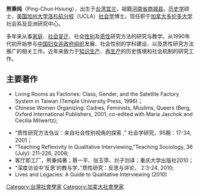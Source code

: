 {{unreferenced|time=2011-06-20T05:27:01+00:00}}
'''熊秉纯'''（Ping-Chun Hsiung），出生于[[台湾|台湾]][[宜兰|宜兰]]，祖籍[[河南省|河南省]][[商城县|商城县]]。[[历史学|历史学]]硕士，[[美国|美国]][[加州大学洛杉矶分校|加州大学洛杉矶分校]]（UCLA）[[社会学|社会学]]博士。现任职于[[加拿大|加拿大]][[多伦多大学|多伦多大学]]社会系及亚洲研究中心。

多年来从事[[家庭|家庭]]、[[社会变迁|社会变迁]]、社会[[性别|性别]]及[[质性|质性]]研究方法的研究与教学。从1990年代初开始参与[[中国|中国]][[妇女|妇女]][[非政府组织|非政府组织]]发展、社会性别的学科建设、以及质性研究方法推广的相关工作。近年来致力于[[知识生产|知识生产]]、[[再生产|再生产]]的历史情境和社会机制的研究工作。

==主要著作==
* Living Rooms as Factories: Class, Gender, and the Satellite Factory System in Taiwan (Temple University Press, 1996)；
* Chinese Women Organizing: Cadres, Feminists, Muslims, Queers (Berg, Oxford International Publishers, 2001, co-edited with Maria Jaschok and Cecilia Milwertz);

* “质性研究方法刍议：来自社会性别视角的探索 ,” 社会学研究，95期：17-34, 2001； 
*“Teaching Reflexivity in Qualitative Interviewing,”Teaching Sociology, 36 (July): 211-226, 2008; 
* 客厅即工厂，熊秉纯著；蔡一平、张玉萍、刘子剑译；重庆大学出版社2010；
*“深度访谈中‘反思’的教与学，”质性研究：反思与评论， 2:3-24, 2010;
* Lives and Legacies: A Guide to Qualitative Interviewing (2010)

[[Category:台灣社會學家|Category:台灣社會學家]]
[[Category:加拿大社會學家|Category:加拿大社會學家]]